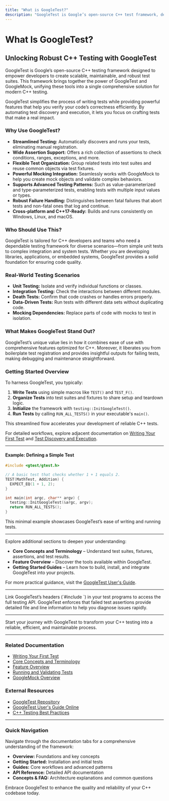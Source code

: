 ```yaml
---
title: "What is GoogleTest?"
description: "GoogleTest is Google’s open-source C++ test framework, designed for scalable, maintainable, and robust testing. It unifies the formerly separate GoogleTest and GoogleMock projects and offers a comprehensive suite of features for modern C++ test development. This page details the value, intended users, and common scenarios where GoogleTest delivers impact."
---
```


# What Is GoogleTest?

## Unlocking Robust C++ Testing with GoogleTest

GoogleTest is Google’s open-source C++ testing framework designed to empower developers to create scalable, maintainable, and robust test suites. This framework brings together the power of GoogleTest and GoogleMock, unifying these tools into a single comprehensive solution for modern C++ testing.

GoogleTest simplifies the process of writing tests while providing powerful features that help you verify your code’s correctness efficiently. By automating test discovery and execution, it lets you focus on crafting tests that make a real impact.

### Why Use GoogleTest?

- **Streamlined Testing:** Automatically discovers and runs your tests, eliminating manual registration.
- **Wide Assertion Support:** Offers a rich collection of assertions to check conditions, ranges, exceptions, and more.
- **Flexible Test Organization:** Group related tests into test suites and reuse common objects via test fixtures.
- **Powerful Mocking Integration:** Seamlessly works with GoogleMock to help you create mock objects and validate complex behaviors.
- **Supports Advanced Testing Patterns:** Such as value-parameterized and type-parameterized tests, enabling tests with multiple input values or types.
- **Robust Failure Handling:** Distinguishes between fatal failures that abort tests and non-fatal ones that log and continue.
- **Cross-platform and C++17-Ready:** Builds and runs consistently on Windows, Linux, and macOS.

### Who Should Use This?

GoogleTest is tailored for C++ developers and teams who need a dependable testing framework for diverse scenarios—from simple unit tests to complex integration and system tests. Whether you are developing libraries, applications, or embedded systems, GoogleTest provides a solid foundation for ensuring code quality.

### Real-World Testing Scenarios

- **Unit Testing:** Isolate and verify individual functions or classes.
- **Integration Testing:** Check the interactions between different modules.
- **Death Tests:** Confirm that code crashes or handles errors properly.
- **Data-Driven Tests:** Run tests with different data sets without duplicating code.
- **Mocking Dependencies:** Replace parts of code with mocks to test in isolation.

### What Makes GoogleTest Stand Out?

GoogleTest’s unique value lies in how it combines ease of use with comprehensive features optimized for C++. Moreover, it liberates you from boilerplate test registration and provides insightful outputs for failing tests, making debugging and maintenance straightforward.

### Getting Started Overview

To harness GoogleTest, you typically:

1. **Write Tests** using simple macros like `TEST()` and `TEST_F()`.
2. **Organize Tests** into test suites and fixtures to share setup and teardown logic.
3. **Initialize** the framework with `testing::InitGoogleTest()`.
4. **Run Tests** by calling `RUN_ALL_TESTS()` in your executable's `main()`.

This streamlined flow accelerates your development of reliable C++ tests.

For detailed workflows, explore adjacent documentation on [Writing Your First Test](../../guides/core_testing_workflows/writing_first_test) and [Test Discovery and Execution](../../guides/core_testing_workflows/test_discovery_execution).

---

#### Example: Defining a Simple Test

```cpp
#include <gtest/gtest.h>

// A basic test that checks whether 1 + 1 equals 2.
TEST(MathTest, Addition) {
  EXPECT_EQ(1 + 1, 2);
}

int main(int argc, char** argv) {
  testing::InitGoogleTest(&argc, argv);
  return RUN_ALL_TESTS();
}
```

This minimal example showcases GoogleTest’s ease of writing and running tests.

---

Explore additional sections to deepen your understanding:

- **Core Concepts and Terminology** – Understand test suites, fixtures, assertions, and test results.
- **Feature Overview** – Discover the tools available within GoogleTest.
- **Getting Started Guides** – Learn how to build, install, and integrate GoogleTest into your projects.

For more practical guidance, visit the [GoogleTest User's Guide](https://google.github.io/googletest/primer.html).

---

<Callout title="Tip" type="info">
Link GoogleTest’s headers (`#include <gtest/gtest.h>`) in your test programs to access the full testing API.
</Callout>

<Callout title="Note" type="note">
GoogleTest enforces that failed test assertions provide detailed file and line information to help you diagnose issues rapidly.
</Callout>

---

Start your journey with GoogleTest to transform your C++ testing into a reliable, efficient, and maintainable process.

---

### Related Documentation

- [Writing Your First Test](../../guides/core_testing_workflows/writing_first_test)
- [Core Concepts and Terminology](../product-intro-core-concepts/core-concepts-terminology)
- [Feature Overview](../product-intro-core-concepts/feature-overview)
- [Running and Validating Tests](../../getting-started/first-steps-with-tests/running-tests)
- [GoogleMock Overview](../../guides/core_testing_workflows/using_googlemock)

### External Resources

- [GoogleTest Repository](https://github.com/google/googletest)
- [GoogleTest User's Guide Online](https://google.github.io/googletest/)
- [C++ Testing Best Practices](https://google.github.io/googletest/advanced.html)

---

### Quick Navigation 

Navigate through the documentation tabs for a comprehensive understanding of the framework:

- **Overview:** Foundations and key concepts
- **Getting Started:** Installation and initial tests
- **Guides:** Core workflows and advanced patterns
- **API Reference:** Detailed API documentation
- **Concepts & FAQ:** Architecture explanations and common questions

Embrace GoogleTest to enhance the quality and reliability of your C++ codebase today.
